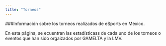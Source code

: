 ```yaml
---
title: "Torneos"
---
```


###Información sobre los torneos realizados de eSports en México.

En esta página, se ecuentran las estadísticass de cada uno de los torneos o eventos que han sido orgaizados por GAMELTA y la LMV.